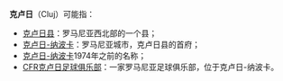 '''克卢日'''（Cluj）可能指：
* [[克卢日县|克卢日县]]：罗马尼亚西北部的一个县；
* [[克卢日-纳波卡|克卢日-纳波卡]]：罗马尼亚城市，克卢日县的首府；
* [[克卢日-纳波卡|克卢日-纳波卡]]1974年之前的名称；
* [[CFR克卢日足球俱乐部|CFR克卢日足球俱乐部]]：一家罗马尼亚足球俱乐部，位于克卢日-纳波卡。

{{disambig|K|Cat=三字译名消歧义}}